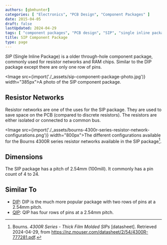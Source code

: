 ```yaml
---
authors: [gbmhunter]
categories: [ "Electronics", "PCB Design", "Component Packages" ]
date: 2015-04-05
draft: false
lastUpdated: 2024-04-29
tags: [ "component packages", "PCB design", "SIP", "single inline package" ]
title: SIP Component Package
type: page
---
```



_SIP_ (Single Inline Package) is a older through-hole component package, commonly used for resistor networks and RAM chips. Similar to the DIP package except there are only one row of pins.

<Image src={import('./_assets/sip-component-package-photo.jpg')} width="385px">A photo of the SIP component package.</Image>

## Resistor Networks

Resistor networks are one of the uses for the SIP package. They are used to save space on the PCB (compared to discrete resistors). The resistors are either isolated or connected to a common bus.

<Image src={import('./_assets/bourns-4300r-series-resistor-network-configurations.png')} width="800px">The different configurations available for the Bourns 4300R series resistor networks available in the SIP package[^bourns-4300r-resistor-networks-ds].</Image>

## Dimensions

The SIP package has a pitch of 2.54mm (100mill). It commonly has a pin count of 4 to 24.

## Similar To

* [DIP](/pcb-design/component-packages/dip-component-package/): DIP is the much more popular package with two rows of pins at a 2.54mm pitch.
* [QIP](/pcb-design/component-packages/qip-component-package/): QIP has four rows of pins at a 2.54mm pitch.

[^bourns-4300r-resistor-networks-ds]: Bourns. _4300R Series - Thick Film Molded SIPs_ [datasheet]. Retrieved 2024-04-29, from https://nz.mouser.com/datasheet/2/54/4300R-777281.pdf.
